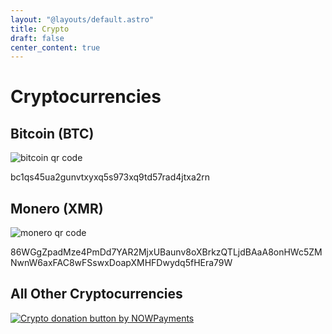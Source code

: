 ```yaml
---
layout: "@layouts/default.astro"
title: Crypto
draft: false
center_content: true
---
```


# Cryptocurrencies

## Bitcoin (BTC)

![bitcoin qr code](/images/qr-codes/btc.png)

bc1qs45ua2gunvtxyxq5s973xq9td57rad4jtxa2rn

## Monero (XMR)

![monero qr code](/images/qr-codes/xmr.png)

86WGgZpadMze4PmDd7YAR2MjxUBaunv8oXBrkzQTLjdBAaA8onHWc5ZMNwnW6axFAC8wFSswxDoapXMHFDwydq5fHEra79W

## All Other Cryptocurrencies

[![Crypto donation button by NOWPayments](/images/graphics/donate-nowpayments.png)](https://nowpayments.io/donation?api_key=3S472YJ-Y2VMNCX-N77S2RP-TVJ2Q2K)
